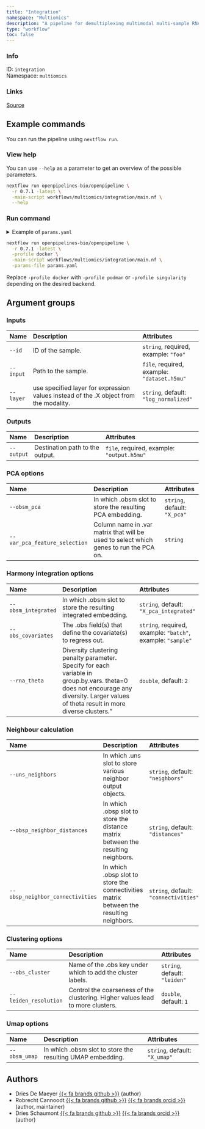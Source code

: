 ```yaml
---
title: "Integration"
namespace: "Multiomics"
description: "A pipeline for demultiplexing multimodal multi-sample RNA transcriptomics data."
type: "workflow"
toc: false
---
```


::: {.column-margin}

### Info

ID: `integration`  
Namespace: `multiomics`

### Links
[Source](https://github.com/openpipelines-bio/openpipeline/blob/main/openpipelines/workflows/multiomics/integration){.btn-action .btn-sm .btn-info .btn role="button"}

:::



## Example commands

You can run the pipeline using `nextflow run`.

### View help

You can use `--help` as a parameter to get an overview of the possible parameters.

```bash
nextflow run openpipelines-bio/openpipeline \
  -r 0.7.1 -latest \
  -main-script workflows/multiomics/integration/main.nf \
  --help
```

### Run command

<details>
<summary>Example of `params.yaml`</summary>
```yaml

```
</details>

```bash
nextflow run openpipelines-bio/openpipeline \
  -r 0.7.1 -latest \
  -profile docker \
  -main-script workflows/multiomics/integration/main.nf \
  -params-file params.yaml
```

:::{.callout-note}
Replace `-profile docker` with `-profile podman` or `-profile singularity` depending on the desired backend.
:::

## Argument groups

### Inputs

|Name      |Description                                                                           |Attributes                                  |
|:---------|:-------------------------------------------------------------------------------------|:-------------------------------------------|
|`--id`    |ID of the sample.                                                                     |`string`, required, example: `"foo"`        |
|`--input` |Path to the sample.                                                                   |`file`, required, example: `"dataset.h5mu"` |
|`--layer` |use specified layer for expression values instead of the .X object from the modality. |`string`, default: `"log_normalized"`       |


### Outputs

|Name       |Description                     |Attributes                                 |
|:----------|:-------------------------------|:------------------------------------------|
|`--output` |Destination path to the output. |`file`, required, example: `"output.h5mu"` |


### PCA options

|Name                          |Description                                                                           |Attributes                   |
|:-----------------------------|:-------------------------------------------------------------------------------------|:----------------------------|
|`--obsm_pca`                  |In which .obsm slot to store the resulting PCA embedding.                             |`string`, default: `"X_pca"` |
|`--var_pca_feature_selection` |Column name in .var matrix that will be used to select which genes to run the PCA on. |`string`                     |


### Harmony integration options

|Name                |Description                                                                                                                                                                             |Attributes                                                  |
|:-------------------|:---------------------------------------------------------------------------------------------------------------------------------------------------------------------------------------|:-----------------------------------------------------------|
|`--obsm_integrated` |In which .obsm slot to store the resulting integrated embedding.                                                                                                                        |`string`, default: `"X_pca_integrated"`                     |
|`--obs_covariates`  |The .obs field(s) that define the covariate(s) to regress out.                                                                                                                          |`string`, required, example: `"batch"`, example: `"sample"` |
|`--rna_theta`       |Diversity clustering penalty parameter. Specify for each variable in group.by.vars.  theta=0 does not encourage any diversity. Larger values of theta result in more diverse clusters." |`double`, default: `2`                                      |


### Neighbour calculation

|Name                             |Description                                                                             |Attributes                            |
|:--------------------------------|:---------------------------------------------------------------------------------------|:-------------------------------------|
|`--uns_neighbors`                |In which .uns slot to store various neighbor output objects.                            |`string`, default: `"neighbors"`      |
|`--obsp_neighbor_distances`      |In which .obsp slot to store the distance matrix between the resulting neighbors.       |`string`, default: `"distances"`      |
|`--obsp_neighbor_connectivities` |In which .obsp slot to store the connectivities matrix between the resulting neighbors. |`string`, default: `"connectivities"` |


### Clustering options

|Name                  |Description                                                                    |Attributes                    |
|:---------------------|:------------------------------------------------------------------------------|:-----------------------------|
|`--obs_cluster`       |Name of the .obs key under which to add the cluster labels.                    |`string`, default: `"leiden"` |
|`--leiden_resolution` |Control the coarseness of the clustering. Higher values lead to more clusters. |`double`, default: `1`        |


### Umap options

|Name          |Description                                                |Attributes                    |
|:-------------|:----------------------------------------------------------|:-----------------------------|
|`--obsm_umap` |In which .obsm slot to store the resulting UMAP embedding. |`string`, default: `"X_umap"` |

## Authors

  * Dries De Maeyer [{{< fa brands github >}}](https://github.com/ddemaeyer) (author)
  * Robrecht Cannoodt [{{< fa brands github >}}](https://github.com/rcannood) [{{< fa brands orcid >}}](https://orcid.org/0000-0003-3641-729X) (author, maintainer)
  * Dries Schaumont [{{< fa brands github >}}](https://github.com/DriesSchaumont) [{{< fa brands orcid >}}](https://orcid.org/0000-0002-4389-0440) (author)
